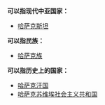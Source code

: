 '''可以指现代中亚国家：'''
*[[哈萨克斯坦|哈萨克斯坦]]
'''可以指民族：'''
*[[哈萨克族|哈萨克族]]
'''可以指历史上的国家：'''
*[[哈萨克汗国|哈萨克汗国]]
*[[哈萨克苏维埃社会主义共和国|哈萨克苏维埃社会主义共和国]]
{{disambig|Cat=三字地名消歧义}}